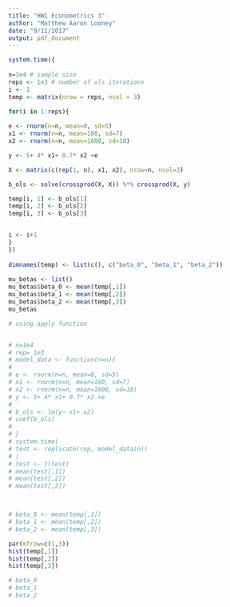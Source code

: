```yaml
---
title: "HW1 Econometrics 3"
author: "Matthew Aaron Looney"
date: "9/11/2017"
output: pdf_document
---
```


```r

system.time({
  
n=1e4 # sample size
reps <- 1e3 # number of ols iterations
i <- 1
temp <- matrix(nrow = reps, ncol = 3)

for(i in 1:reps){
  
e <- rnorm(n=n, mean=0, sd=5)
x1 <- rnorm(n=n, mean=100, sd=7)
x2 <- rnorm(n=n, mean=1000, sd=10)

y <- 5+ 4* x1+ 0.7* x2 +e

X <- matrix(c(rep(1, n), x1, x2), nrow=n, ncol=3)

b_ols <- solve(crossprod(X, X)) %*% crossprod(X, y)

temp[i, 1] <- b_ols[1]
temp[i, 2] <- b_ols[2]
temp[i, 3] <- b_ols[3]


i <- i+1
}
})
  
dimnames(temp) <- list(c(), c("beta_0", "beta_1", "beta_2"))
  
mu_betas <- list()
mu_betas$beta_0 <- mean(temp[,1])
mu_betas$beta_1 <- mean(temp[,2])
mu_betas$beta_2 <- mean(temp[,3])
mu_betas

```

```r

# using apply function


# n=1e4
# rep= 1e3
# model_data <- function(n=n){
# 
# e <- rnorm(n=n, mean=0, sd=5)
# x1 <- rnorm(n=n, mean=100, sd=7)
# x2 <- rnorm(n=n, mean=1000, sd=10)
# y <- 5+ 4* x1+ 0.7* x2 +e
# 
# b_ols <- lm(y~ x1+ x2)
# coef(b_ols)
# 
# }
# system.time(
# test <- replicate(rep, model_data(n))
# )
# test <- t(test)
# mean(test[,1])
# mean(test[,2])
# mean(test[,3])




```

```r

# beta_0 <- mean(temp[,1])
# beta_1 <- mean(temp[,2])
# beta_2 <- mean(temp[,3])

par(mfrow=c(1,3))
hist(temp[,1])
hist(temp[,2])
hist(temp[,3])

# beta_0
# beta_1
# beta_2

```

